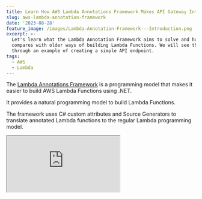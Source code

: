 ```yaml
---
title: Learn How AWS Lambda Annotations Framework Makes API Gateway Integration Easy.
slug: aws-lambda-annotation-framework
date: '2023-08-28'
feature_image: /images/Lambda-Annotation-Framework---Introduction.png
excerpt: >-
  Let's learn what the Lambda Annotation Framework aims to solve and how it
  compares with older ways of building Lambda Functions. We will see this
  through an example of creating a simple API endpoint.
tags:
  - AWS
  - Lambda
---
```

The [Lambda Annotations Framework](https://github.com/aws/aws-lambda-dotnet/blob/master/Libraries/src/Amazon.Lambda.Annotations/README.md) is a programming model that makes it easier to build AWS Lambda Functions using .NET.

It provides a natural programming model to build Lambda Functions.

The framework uses C# custom attributes and Source Generators to translate annotated Lambda functions to the regular Lambda programming model.

<iframe src="https://www.youtube.com/embed/qWxjCkqX_lM?feature=oembed" />

_This article is sponsored by AWS and is part of my [AWS Series](/tag/aws/)._

In this blog post let's learn what the Lambda Annotation Framework aims to solve and how it compares with older ways of building Lambda Functions. We will see this through an example of creating a simple API endpoint.

First, we will build this using the traditional integration with API Gateway with a Lambda Function. We will then see how the Annotations Framework makes the process seamless and more straightforward.

## API Endpoint Using Lambda Programming Model

There are [AWS Lambda](/blog/aws-lambda-dotnet-developer/) on AWS Lambda, including using API Gateway, Function URLs, and hosting ASP.NET Core Applications.

Below is a sample Lambda Function `MathPlus` that integrates with API Gateway to add two numbers.

It expects the numbers to add as path variables - `/{a}/{b}`

```csharp
public APIGatewayProxyResponse MathPlus(
    APIGatewayProxyRequest request, ILambdaContext context)
{
    if (!request.PathParameters.TryGetValue("a", out var aString) ||
        !request.PathParameters.TryGetValue("b", out var bString))
        return BadRequest();

    if (!int.TryParse(aString, out var a) || !int.TryParse(bString, out var b))
        return BadRequest();

    var sum = a + b;
    
    return OkResult(sum);
}

private static APIGatewayProxyResponse OkResult(int sum)
{
    return new APIGatewayProxyResponse
    {
        StatusCode = (int)HttpStatusCode.OK,
        Body = sum.ToString(),
        Headers = new Dictionary<string, string>
        {
            { "Content-Type", "text/plain" }
        }
    };
}

private static APIGatewayProxyResponse BadRequest()
{
    return new APIGatewayProxyResponse
    {
        StatusCode = (int)HttpStatusCode.BadRequest
    };
}
```

The Function code tries to retrieve the 2 numbers (a & b) from the PathParameters property on the `APIGatewayProxyRequest`. It then tried to convert them into an integer.

If the numbers are valid integer values, it returns the sum of them as a `OkResult`, if not it returns a `BadRequest`.

The Function code is verbose and tied to the API Gateway Request/Response models.

⚠️

 _The actual logic that we are interested in is only one line (adding the two numbers) and the rest of it is purely boilerplate code._

## API Endpoint Using Lambda Annotations Framework

Lambda Annotations Framework simplifies the default Lambda programming model and simplifies the Function code.

It removes the boilerplate code required to integrate with API Gateway.

💡

_The Annotations Framework uses C# Source Generators to generate the boilerplate code at compile time._ 

_Since this happens at compile time, there is no performance overhead in using Lambda Annotations Framework to build Lambda Functions._

To start using the Lambda Annotation Framework, add a reference to [Amazon.Lambda.Annotations](https://www.nuget.org/packages/Amazon.Lambda.Annotations) package.

The `LambdaFunction` attribute is used the decorate a .NET Function as a Lambda Function.

Depending on the type of API we are building in API Gateway, we can use the `RestApi` or the `HttpApi` attribute.

-   `RestApi` → Configures Lambda Function to be called from [previous post](/blog/amazon-api-gateway-rest-api-introduction/).
-   `HttpApi` → Configures Lambda Function to be called from [HTTP APIs](/blog/amazon-api-gateway-http-apis/).

The below Function implements the same API endpoint to add two numbers using the Annotations Framework.

```csharp
[LambdaFunction]
[HttpApi(LambdaHttpMethod.Get, "/add/{a}/{b}")]
public int Add(int a, int b, ILambdaContext lambdaContext)
{
    return a + b;
}
```

As you can see it is more close to the .NET programming language, which takes in two integers as the Function's input and returns the sum of them as the result.

### Annotations Framework Generated Code

All the boilerplate code is hidden by the function's attributes.

Below is a screenshot of the DLL from [JetBrains dotPeek application](https://www.jetbrains.com/decompiler/whatsnew/), showing the disassembled code of the Lambda Function generated by the C# Source Generators in the Annotations library.

![](/images/image.png)

Screenshot of the Function DLL in JetBrains dotPeek showing the disassembled code of the function generated by the C# source generato.

The generated source is very similar to the Lambda Function we wrote with the original Lambda Programming Model.

### Annotations Framework Generated CloudFormation Template

The .NET Annotations Framework also generates a CloudFormation template to make it easier to deploy the Lambda Function Code.

By default, it generates a file with the name `serverless.template`, which is defined in the `aws-lambda-tools-defaults.json` file as the `template` property.

Below is the generated CloudFormation template for the Function that we wrote above to add two numbers.

```
{
  "AWSTemplateFormatVersion": "2010-09-09",
  "Transform": "AWS::Serverless-2016-10-31",
  "Description": "This template is partially managed by Amazon.Lambda.Annotations (v1.0.0.0).",
  "Resources": {
    "AnnotationScratchFunctionAddGenerated": {
      "Type": "AWS::Serverless::Function",
      "Metadata": {
        "Tool": "Amazon.Lambda.Annotations",
        "SyncedEvents": [
          "RootGet"
        ]
      },
      "Properties": {
        "Runtime": "dotnet6",
        "CodeUri": ".",
        "MemorySize": 512,
        "Timeout": 60,
        "Policies": [
          "AWSLambdaBasicExecutionRole"
        ],
        "PackageType": "Zip",
        "Handler": "AnnotationScratch::AnnotationScratch.Function_Add_Generated::Add",
        "Events": {
          "RootGet": {
            "Type": "HttpApi",
            "Properties": {
              "Path": "/add/{a}/{b}",
              "Method": "GET"
            }
          }
        }
      }
    }
  }
}
```

It sets up an API Gateway HTTP API endpoint with the appropriate path and sets up the AWS Lambda Function integration to the source-generated function name - `AnnotationScratch::AnnotationScratch.Function_Add_Generated::Add`.

You can deploy the CloudFormation template from your IDE or also from the command line. It creates all the resources as part of a Stack and deploys the Lambda Function, the API Gateway, and the endpoint as part of it.

It also sets up the IAM policies for the Lambda Function and enables API Gateway to invoke the Lambda Function.  

Building API Endpoints backed by Lambda Functions has never been this easy. Hope this gives you a good introduction to get started using the Lambda Annotations Framework.

We will learn how to build a CRUD API using the Lambda Annotations Framework in an upcoming post.
